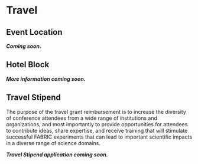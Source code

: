 
# Travel

## Event Location

***Coming soon.***

## Hotel Block

***More information coming soon.***

## Travel Stipend

The purpose of the travel grant reimbursement is to increase the diversity of conference attendees from a wide range of institutions and organizations, and most importantly to provide opportunities for attendees to contribute ideas, share expertise, and receive training that will stimulate successful FABRIC experiments that can lead to important scientific impacts in a diverse range of science domains.

***Travel Stipend application coming soon.***